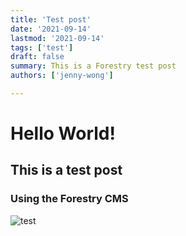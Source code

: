 ```yaml
---
title: 'Test post'
date: '2021-09-14'
lastmod: '2021-09-14'
tags: ['test']
draft: false
summary: This is a Forestry test post
authors: ['jenny-wong']

---
```

# Hello World!

## This is a test post

### Using the Forestry CMS

![test](/public/static/images/canada/mountains.jpg)
